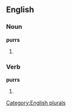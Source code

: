 
==English==

===Noun===
'''purrs'''

# {{plural of |[[purr]]}}

===Verb===
'''purrs'''

# {{third-person singular of|[[purr]]}}

[[Category:English plurals]]